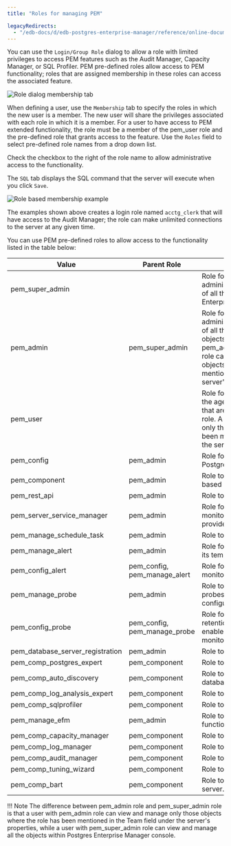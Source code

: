 ```yaml
---
title: "Roles for managing PEM"

legacyRedirects:
  - "/edb-docs/d/edb-postgres-enterprise-manager/reference/online-documentation/8.0/pem_roles.html"
---
```


You can use the `Login/Group Role` dialog to allow a role with limited privileges to access PEM features such as the Audit Manager, Capacity Manager, or SQL Profiler. PEM pre-defined roles allow access to PEM functionality; roles that are assigned membership in these roles can access the associated feature.

![Role dialog membership tab](../images/role_dialog_membership.png)

When defining a user, use the `Membership` tab to specify the roles in which the new user is a member. The new user will share the privileges associated with each role in which it is a member. For a user to have access to PEM extended functionality, the role must be a member of the pem_user role and the pre-defined role that grants access to the feature. Use the `Roles` field to select pre-defined role names from a drop down list.

Check the checkbox to the right of the role name to allow administrative access to the functionality.

The `SQL` tab displays the SQL command that the server will execute when you click `Save`.

![Role based membership example](../images/pem_roles_membership_example.png)

The examples shown above creates a login role named `acctg_clerk` that will have access to the Audit Manager; the role can make unlimited connections to the server at any given time.

You can use PEM pre-defined roles to allow access to the functionality listed in the table below:

| Value                            | Parent Role                  | Description                                                                                                                                                                                                                                                                                               |
| -------------------------------- | ---------------------------- | --------------------------------------------------------------------------------------------------------------------------------------------------------------------------------------------------------------------------------------------------------------------------------------------------------- |
| pem_super_admin                  |                              | Role for administration/management/configuration of all the objects within Postgres Enterprise Manager console.                                                                                                                                                                                           |
| pem_admin                        | pem_super_admin              | Role for administration/management/configuration of all the agents, servers, or monitored objects that are visible to a user having pem_admin role. A user with pem_admin role can view and manage only those objects where this role has been mentioned in the Team field under the server's properties. |
| pem_user                         |                              | Role for having read-only access to all the agents, servers, or monitored objects that are visible to a user having pem_user role. A user with pem_user role can view only those objects where this role has been mentioned in the Team field under the server's properties.                              |
| pem_config                       | pem_admin                    | Role for configuration management of Postgres Enterprise Manager.                                                                                                                                                                                                                                         |
| pem_component                    | pem_admin                    | Role to run/execute all wizard/dialog based components.                                                                                                                                                                                                                                                   |
| pem_rest_api                     | pem_admin                    | Role to access the REST API.                                                                                                                                                                                                                                                                              |
| pem_server_service_manager       | pem_admin                    | Role for allowing to restart/reload the monitored database server (if server-id provided).                                                                                                                                                                                                                |
| pem_manage_schedule_task         | pem_admin                    | Role to configure the schedule tasks.                                                                                                                                                                                                                                                                     |
| pem_manage_alert                 | pem_admin                    | Role for managing/configuring alerts, and its templates.                                                                                                                                                                                                                                                  |
| pem_config_alert                 | pem_config, pem_manage_alert | Role for configuring the alerts on any monitored objects.                                                                                                                                                                                                                                                 |
| pem_manage_probe                 | pem_admin                    | Role to create, update, delete the custom probes, and change custom probe configuration.                                                                                                                                                                                                                  |
| pem_config_probe                 | pem_config, pem_manage_probe | Role for probe configuration (history retention, execution frequency, enable/disble the probe) on all visible monitored objects.                                                                                                                                                                          |
| pem_database_server_registration | pem_admin                    | Role to register a database server.                                                                                                                                                                                                                                                                       |
| pem_comp_postgres_expert         | pem_component                | Role to run the Postgres Expert.                                                                                                                                                                                                                                                                          |
| pem_comp_auto_discovery          | pem_component                | Role to run the Auto discovery of a database server dialog.                                                                                                                                                                                                                                               |
| pem_comp_log_analysis_expert     | pem_component                | Role to run the Log Analysis Expert.                                                                                                                                                                                                                                                                      |
| pem_comp_sqlprofiler             | pem_component                | Role to run the SQL Profiler.                                                                                                                                                                                                                                                                             |
| pem_manage_efm                   | pem_admin                    | Role to manage Failover Manager functionalities.                                                                                                                                                                                                                                                          |
| pem_comp_capacity_manager        | pem_component                | Role to run the Capacity Manager.                                                                                                                                                                                                                                                                         |
| pem_comp_log_manager             | pem_component                | Role to run the Log Manager.                                                                                                                                                                                                                                                                              |
| pem_comp_audit_manager           | pem_component                | Role to run the Audit Manager.                                                                                                                                                                                                                                                                            |
| pem_comp_tuning_wizard           | pem_component                | Role to run the Tuning Wizard.                                                                                                                                                                                                                                                                            |
| pem_comp_bart                    | pem_component                | Role to configure and manage BART server.                                                                                                                                                                                                                                                                 |

!!! Note
    The difference between pem_admin role and pem_super_admin role is that a user with pem_admin role can view and manage only those objects where the role has been mentioned in the Team field under the server's properties, while a user with pem_super_admin role can view and manage all the objects within Postgres Enterprise Manager console.
